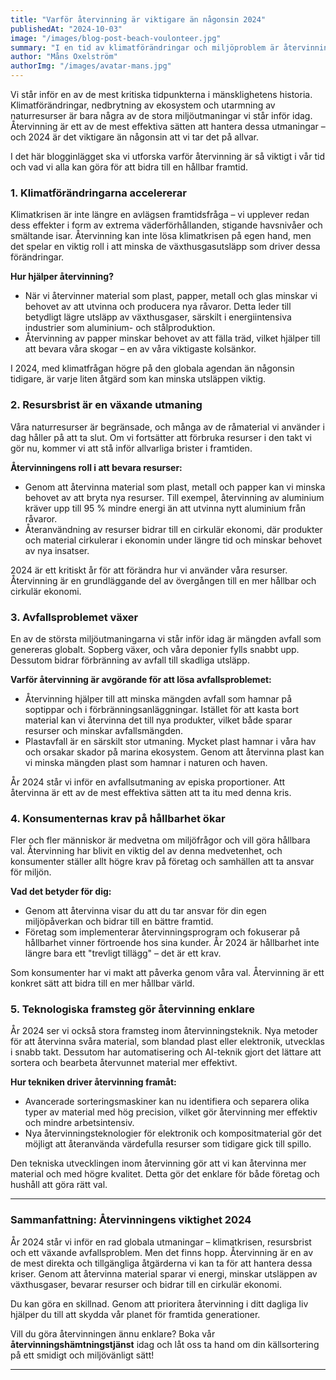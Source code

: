 ```yaml
---
title: "Varför återvinning är viktigare än någonsin 2024"
publishedAt: "2024-10-03"
image: "/images/blog-post-beach-voulonteer.jpg"
summary: "I en tid av klimatförändringar och miljöproblem är återvinning en nyckelåtgärd för att minska vår påverkan på planeten. Lär dig varför det är viktigare än någonsin att återvinna år 2024."
author: "Måns Oxelström"
authorImg: "/images/avatar-mans.jpg"
---
```


Vi står inför en av de mest kritiska tidpunkterna i mänsklighetens historia. Klimatförändringar, nedbrytning av ekosystem och utarmning av naturresurser är bara några av de stora miljöutmaningar vi står inför idag. Återvinning är ett av de mest effektiva sätten att hantera dessa utmaningar – och 2024 är det viktigare än någonsin att vi tar det på allvar.

I det här blogginlägget ska vi utforska varför återvinning är så viktigt i vår tid och vad vi alla kan göra för att bidra till en hållbar framtid.

### 1. Klimatförändringarna accelererar

Klimatkrisen är inte längre en avlägsen framtidsfråga – vi upplever redan dess effekter i form av extrema väderförhållanden, stigande havsnivåer och smältande isar. Återvinning kan inte lösa klimatkrisen på egen hand, men det spelar en viktig roll i att minska de växthusgasutsläpp som driver dessa förändringar.

**Hur hjälper återvinning?**

- När vi återvinner material som plast, papper, metall och glas minskar vi behovet av att utvinna och producera nya råvaror. Detta leder till betydligt lägre utsläpp av växthusgaser, särskilt i energiintensiva industrier som aluminium- och stålproduktion.
- Återvinning av papper minskar behovet av att fälla träd, vilket hjälper till att bevara våra skogar – en av våra viktigaste kolsänkor.

I 2024, med klimatfrågan högre på den globala agendan än någonsin tidigare, är varje liten åtgärd som kan minska utsläppen viktig.

### 2. Resursbrist är en växande utmaning

Våra naturresurser är begränsade, och många av de råmaterial vi använder i dag håller på att ta slut. Om vi fortsätter att förbruka resurser i den takt vi gör nu, kommer vi att stå inför allvarliga brister i framtiden.

**Återvinningens roll i att bevara resurser:**

- Genom att återvinna material som plast, metall och papper kan vi minska behovet av att bryta nya resurser. Till exempel, återvinning av aluminium kräver upp till 95 % mindre energi än att utvinna nytt aluminium från råvaror.
- Återanvändning av resurser bidrar till en cirkulär ekonomi, där produkter och material cirkulerar i ekonomin under längre tid och minskar behovet av nya insatser.

2024 är ett kritiskt år för att förändra hur vi använder våra resurser. Återvinning är en grundläggande del av övergången till en mer hållbar och cirkulär ekonomi.

### 3. Avfallsproblemet växer

En av de största miljöutmaningarna vi står inför idag är mängden avfall som genereras globalt. Sopberg växer, och våra deponier fylls snabbt upp. Dessutom bidrar förbränning av avfall till skadliga utsläpp.

**Varför återvinning är avgörande för att lösa avfallsproblemet:**

- Återvinning hjälper till att minska mängden avfall som hamnar på soptippar och i förbränningsanläggningar. Istället för att kasta bort material kan vi återvinna det till nya produkter, vilket både sparar resurser och minskar avfallsmängden.
- Plastavfall är en särskilt stor utmaning. Mycket plast hamnar i våra hav och orsakar skador på marina ekosystem. Genom att återvinna plast kan vi minska mängden plast som hamnar i naturen och haven.

År 2024 står vi inför en avfallsutmaning av episka proportioner. Att återvinna är ett av de mest effektiva sätten att ta itu med denna kris.

### 4. Konsumenternas krav på hållbarhet ökar

Fler och fler människor är medvetna om miljöfrågor och vill göra hållbara val. Återvinning har blivit en viktig del av denna medvetenhet, och konsumenter ställer allt högre krav på företag och samhällen att ta ansvar för miljön.

**Vad det betyder för dig:**

- Genom att återvinna visar du att du tar ansvar för din egen miljöpåverkan och bidrar till en bättre framtid.
- Företag som implementerar återvinningsprogram och fokuserar på hållbarhet vinner förtroende hos sina kunder. År 2024 är hållbarhet inte längre bara ett "trevligt tillägg" – det är ett krav.

Som konsumenter har vi makt att påverka genom våra val. Återvinning är ett konkret sätt att bidra till en mer hållbar värld.

### 5. Teknologiska framsteg gör återvinning enklare

År 2024 ser vi också stora framsteg inom återvinningsteknik. Nya metoder för att återvinna svåra material, som blandad plast eller elektronik, utvecklas i snabb takt. Dessutom har automatisering och AI-teknik gjort det lättare att sortera och bearbeta återvunnet material mer effektivt.

**Hur tekniken driver återvinning framåt:**

- Avancerade sorteringsmaskiner kan nu identifiera och separera olika typer av material med hög precision, vilket gör återvinning mer effektiv och mindre arbetsintensiv.
- Nya återvinningsteknologier för elektronik och kompositmaterial gör det möjligt att återanvända värdefulla resurser som tidigare gick till spillo.

Den tekniska utvecklingen inom återvinning gör att vi kan återvinna mer material och med högre kvalitet. Detta gör det enklare för både företag och hushåll att göra rätt val.

---

### Sammanfattning: Återvinningens viktighet 2024

År 2024 står vi inför en rad globala utmaningar – klimatkrisen, resursbrist och ett växande avfallsproblem. Men det finns hopp. Återvinning är en av de mest direkta och tillgängliga åtgärderna vi kan ta för att hantera dessa kriser. Genom att återvinna material sparar vi energi, minskar utsläppen av växthusgaser, bevarar resurser och bidrar till en cirkulär ekonomi.

Du kan göra en skillnad. Genom att prioritera återvinning i ditt dagliga liv hjälper du till att skydda vår planet för framtida generationer.

Vill du göra återvinningen ännu enklare? Boka vår **återvinningshämtningstjänst** idag och låt oss ta hand om din källsortering på ett smidigt och miljövänligt sätt!

---
